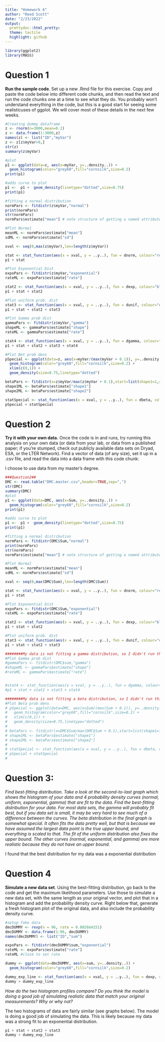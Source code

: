 ```yaml
---
title: "Homework 6"
author: "Reed Scott"
date: "2/23/2022"
output:
  prettydoc::html_pretty:
  theme: tactile
  highlight: github
---
```

```r
library(ggplot2)
library(MASS)
```


# Question 1
**Run the sample code**. Set up a new .Rmd file for this exercise. Copy and paste the code below into   different code chunks, and then read the text and run the code chunks one at a time to see what they do.
You probably won’t understand everything in the code, but this is a good start for seeing some realisticuses of ggplot. We will cover most of these details in the next few weeks.  


```r

#Creating dummy dataframe
z <- rnorm(n=3000,mean=0.2)
z <- data.frame(1:3000,z)
names(z) <- list("ID","myVar")
z <- z[z$myVar>0,]
str(z)
summary(z$myVar)

#plot
p1 <- ggplot(data=z, aes(x=myVar, y=..density..)) +
  geom_histogram(color="grey60",fill="cornsilk",size=0.2) 
print(p1)

#adds curve to plot
p1 <-  p1 +  geom_density(linetype="dotted",size=0.75)
print(p1)

#fitting a normal distribution
normPars <- fitdistr(z$myVar,"normal")
print(normPars)
str(normPars)
normPars$estimate["mean"] # note structure of getting a named attribute

#Plot Normal 
meanML <- normPars$estimate["mean"]
sdML <- normPars$estimate["sd"]

xval <- seq(0,max(z$myVar),len=length(z$myVar))

stat <- stat_function(aes(x = xval, y = ..y..), fun = dnorm, colour="red", n = length(z$myVar), args = list(mean = meanML, sd = sdML))
p1 + stat

#Plot Exponential Dist
expoPars <- fitdistr(z$myVar,"exponential")
rateML <- expoPars$estimate["rate"]

stat2 <- stat_function(aes(x = xval, y = ..y..), fun = dexp, colour="blue", n = length(z$myVar), args = list(rate=rateML))
p1 + stat + stat2

#Plot uniform prob. dist
stat3 <- stat_function(aes(x = xval, y = ..y..), fun = dunif, colour="darkgreen", n = length(z$myVar), args = list(min=min(z$myVar), max=max(z$myVar)))
p1 + stat + stat2 + stat3

#Plot Gamma prob dist
gammaPars <- fitdistr(z$myVar,"gamma")
shapeML <- gammaPars$estimate["shape"]
rateML <- gammaPars$estimate["rate"]

stat4 <- stat_function(aes(x = xval, y = ..y..), fun = dgamma, colour="brown", n = length(z$myVar), args = list(shape=shapeML, rate=rateML))
p1 + stat + stat2 + stat3 + stat4

#Plot Bet prob dens
pSpecial <- ggplot(data=z, aes(x=myVar/(max(myVar + 0.1)), y=..density..)) +
  geom_histogram(color="grey60",fill="cornsilk",size=0.2) + 
  xlim(c(0,1)) +
  geom_density(size=0.75,linetype="dotted")

betaPars <- fitdistr(x=z$myVar/max(z$myVar + 0.1),start=list(shape1=1,shape2=2),"beta")
shape1ML <- betaPars$estimate["shape1"]
shape2ML <- betaPars$estimate["shape2"]

statSpecial <- stat_function(aes(x = xval, y = ..y..), fun = dbeta, colour="orchid", n = length(z$myVar), args = list(shape1=shape1ML,shape2=shape2ML))
pSpecial + statSpecial
```

# Question 2

**Try it with your own data.** Once the code is in and runs, try running this analysis on your own data (or data from your lab, or data from a published paper; if you’re stumped, check out publicly available data sets on Dryad, ESA, or the LTER Network). Find a vector of data (of any size), set it up in a .csv file, and read the data into a data frame with this code chunk:

I choose to use data from my master's degree.

```r
###Question2##
DMC <- read.table("DMC.master.csv",header=TRUE,sep=",")
str(DMC)
summary(DMC)
#plot
p1 <- ggplot(data=DMC, aes(x=Sum, y=..density..)) +
  geom_histogram(color="grey60",fill="cornsilk",size=0.2) 
print(p1)

#adds curve to plot
p1 <-  p1 +  geom_density(linetype="dotted",size=0.75)
print(p1)

#fitting a normal distribution
normPars <- fitdistr(DMC$Sum,"normal")
print(normPars)
str(normPars)
normPars$estimate["mean"] # note structure of getting a named attribute

#Plot Normal 
meanML <- normPars$estimate["mean"]
sdML <- normPars$estimate["sd"]

xval <- seq(0,max(DMC$Sum),len=length(DMC$Sum))

stat <- stat_function(aes(x = xval, y = ..y..), fun = dnorm, colour="red", n = length(DMC$Sum), args = list(mean = meanML, sd = sdML))
p1 + stat

#Plot Exponential Dist
expoPars <- fitdistr(DMC$Sum,"exponential")
rateML <- expoPars$estimate["rate"]

stat2 <- stat_function(aes(x = xval, y = ..y..), fun = dexp, colour="blue", n = length(DMC$Sum), args = list(rate=rateML))
p1 + stat + stat2

#Plot uniform prob. dist
stat3 <- stat_function(aes(x = xval, y = ..y..), fun = dunif, colour="darkgreen", n = length(DMC$Sum), args = list(min=min(DMC$Sum), max=max(DMC$Sum)))
p1 + stat + stat2 + stat3

########My data is not fitting a gamma distribution, so I didn't run this########
#Plot Gamma prob dist
#gammaPars <- fitdistr(DMC$sum,"gamma")
#shapeML <- gammaPars$estimate["shape"]
#rateML <- gammaPars$estimate["rate"]


#stat4 <- stat_function(aes(x = xval, y = ..y..), fun = dgamma, colour="brown", n = length(DMC$Sum), args = list(shape=shapeML, rate=rateML))
#p1 + stat + stat2 + stat3 + stat4

########My data is not fitting a beta distribution, so I didn't run this########
#Plot Beta prob dens
# pSpecial <- ggplot(data=DMC, aes(x=Sum/(max(Sum + 0.1)), y=..density..)) +
#   geom_histogram(color="grey60",fill="cornsilk",size=0.2) + 
#   xlim(c(0,1)) +
#   geom_density(size=0.75,linetype="dotted")
# 
# betaPars <- fitdistr(x=DMC$Sum/max(DMC$Sum + 0.1),start=list(shape1=1,shape2=2),"beta")
# shape1ML <- betaPars$estimate["shape1"]
# shape2ML <- betaPars$estimate["shape2"]
# 
# statSpecial <- stat_function(aes(x = xval, y = ..y..), fun = dbeta, colour="orchid", n = length(DMC$Sum), args = list(shape1=shape1ML,shape2=shape2ML))
# pSpecial + statSpecial
#
```

# Question 3:

*Find best-fitting distribution. Take a look at the second-to-last graph which shows the histogram of your data and 4 probability density curves (normal, uniform, exponential, gamma) that are fit to the data. Find the best-fitting distribution for your data. For most data sets, the gamma will probably fit best, but if you data set is small, it may be very hard to see much of a difference between the curves. The beta distribution in the final graph is somewhat special. It often fits the data pretty well, but that is because we have assumed the largest data point is the true upper bound, and everything is scaled to that. The fit of the uniform distribution also fixes the upper bound. The other curves (normal, exponential, and gamma) are more realistic because they do not have an upper bound.*

I found that the best distribution for my data was a exponential distribution

# Question 4

**Simulate a new data set**. Using the best-fitting distribution, go back to the code and get the maximum likelihood parameters. Use those to simulate a new data set, with the same length as your original vector, and plot that in a histogram and add the probability density curve. Right below that, generate a fresh histogram plot of the original data, and also include the probability density curve.

```r
#setup fake data
dmcDUMMY <- rexp(n = 96, rate = 0.002664151)
dmcDUMMY <- data.frame(1:96, dmcDUMMY)
names(dmcDUMMY) <- list("ID","sum")

expoPars <- fitdistr(dmcDUMMY$sum,"exponential")
rateML <- expoPars$estimate["rate"]
rateML #close to set rate

dummy <- ggplot(data=dmcDUMMY, aes(x=sum, y=..density..)) +
  geom_histogram(color="grey60",fill="cornsilk",size=0.2) 

dummy_exp_line <- stat_function(aes(x = xval, y = ..y..), fun = dexp, colour="blue", n = length(dmcDUMMY$sum), args = list(rate=rateML))
dummy + dummy_exp_line
```

*How do the two histogram profiles compare? Do you think the model is doing a good job of simulating realistic data that match your original measurements? Why or why not?*

The two histograms of data are fairly similar (see graphs below). The model is doing a good job of simulating the data. This is likely because my data was a strong fit to an exponential distribution.

```r
p1 + stat + stat2 + stat3
dummy + dummy_exp_line
```